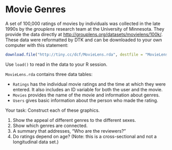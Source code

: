 # Movie Genres

A set of 100,000 ratings of movies by individuals was collected in the late 1990s by the *grouplens* research team at the University of Minnesota. They provide the data directly at <http://grouplens.org/datasets/movielens/100k/>.  These data were reformatted by DTK and can be downloaded to your own computer with this statement:
```r
download.file("http://tiny.cc/dcf/MovieLens.rda", destfile = "MovieLens.rda")
```

Use `load()` to read in the data to your R session. 

`MovieLens.rda` contains three data tables:

* `Ratings` has the individual movie ratings and the time at which they were entered. It also includes an ID variable for both the user and the movie.
* `Movies` provides the name of the movie and information about genres.
* `Users` gives basic information about the person who made the rating.

Your task: Construct each of these graphics.

1. Show the appeal of different genres to the different sexes.
2. Show which genres are connected.
3. A summary that addresses, "Who are the reviewers?"
4. Do ratings depend on age? (Note: this is a cross-sectional and not a longitudinal data set.)
